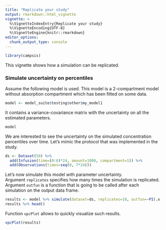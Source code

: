 ```yaml
---
title: "Replicate your study"
output: rmarkdown::html_vignette
vignette: >
  %\VignetteIndexEntry{Replicate your study}
  %\VignetteEncoding{UTF-8}
  %\VignetteEngine{knitr::rmarkdown}
editor_options: 
  chunk_output_type: console
---
```


```r
library(campsis)
```

This vignette shows how a simulation can be replicated.

### Simulate uncertainty on percentiles

Assume the following model is used. This model is a 2-compartment model without absorption compartment which has been fitted on some data.

```r
model <- model_suite$testing$other$my_model1
```

It contains a variance-covariance matrix with the uncertainty on all the estimated parameters.

```r
model
```

We are interested to see the uncertainty on the simulated concentration percentiles over time.
Let's mimic the protocol that was implemented in the study.

```r
ds <- Dataset(50) %>%
  add(Infusion(time=(0:6)*24, amount=1000, compartment=1)) %>%
  add(Observations(times=seq(0, 7*24)))
```

Let's now simulate this model with parameter uncertainty.  
Argument `replicates` specifies how many times the simulation is replicated.  
Argument `outfun` is a function that is going to be called after each simulation on the output data frame.

```r
results <- model %>% simulate(dataset=ds, replicates=10, outfun=~PI(.x, output="Y"), seed=1)
results %>% head()
```

Function `vpcPlot` allows to quickly visualize such results.

```r
vpcPlot(results)
```

